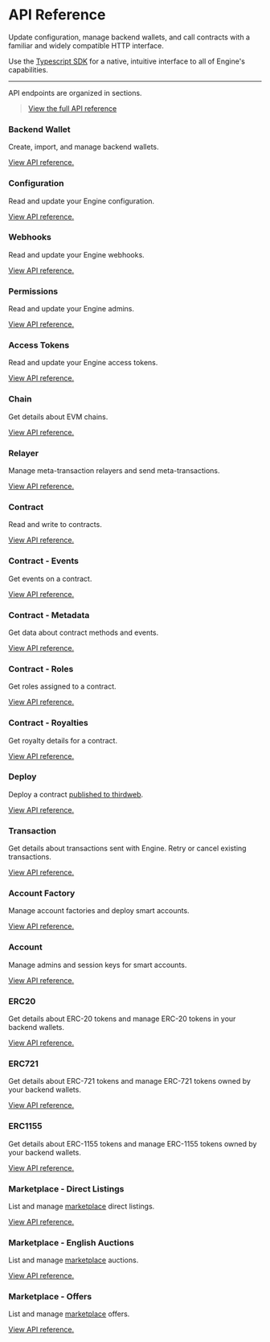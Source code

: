 
# API Reference

Update configuration, manage backend wallets, and call contracts with a familiar and widely compatible HTTP interface.

<Callout title="Using Typescript?" variant="info">

Use the [Typescript SDK](/infrastructure/engine/references/typescript) for a native, intuitive interface to all of Engine's capabilities.

</Callout>

---

API endpoints are organized in sections.

> [View the full API reference](https://redocly.github.io/redoc/?url=https://demo.web3api.thirdweb.com/json)

### Backend Wallet

Create, import, and manage backend wallets.

[View API reference.](https://redocly.github.io/redoc/?url=https://demo.web3api.thirdweb.com/json#tag/Backend-Wallet)

### Configuration

Read and update your Engine configuration.

[View API reference.](https://redocly.github.io/redoc/?url=https://demo.web3api.thirdweb.com/json#tag/Configuration)

### Webhooks

Read and update your Engine webhooks.

[View API reference.](https://redocly.github.io/redoc/?url=https://demo.web3api.thirdweb.com/json#tag/Webhooks)

### Permissions

Read and update your Engine admins.

[View API reference.](https://redocly.github.io/redoc/?url=https://demo.web3api.thirdweb.com/json#tag/Permissions)

### Access Tokens

Read and update your Engine access tokens.

[View API reference.](https://redocly.github.io/redoc/?url=https://demo.web3api.thirdweb.com/json#tag/Access-Tokens)

### Chain

Get details about EVM chains.

[View API reference.](https://redocly.github.io/redoc/?url=https://demo.web3api.thirdweb.com/json#tag/Relayer)

### Relayer

Manage meta-transaction relayers and send meta-transactions.

[View API reference.](https://redocly.github.io/redoc/?url=https://demo.web3api.thirdweb.com/json#tag/Chain)

### Contract

Read and write to contracts.

[View API reference.](https://redocly.github.io/redoc/?url=https://demo.web3api.thirdweb.com/json#tag/Contract)

### Contract - Events

Get events on a contract.

[View API reference.](https://redocly.github.io/redoc/?url=https://demo.web3api.thirdweb.com/json#tag/Contract-Events)

### Contract - Metadata

Get data about contract methods and events.

[View API reference.](https://redocly.github.io/redoc/?url=https://demo.web3api.thirdweb.com/json#tag/Contract-Metadata)

### Contract - Roles

Get roles assigned to a contract.

[View API reference.](https://redocly.github.io/redoc/?url=https://demo.web3api.thirdweb.com/json#tag/Contract-Roles)

### Contract - Royalties

Get royalty details for a contract.

[View API reference.](https://redocly.github.io/redoc/?url=https://demo.web3api.thirdweb.com/json#tag/Contract-Royalties)

### Deploy

Deploy a contract [published to thirdweb](https://thirdweb.com/explore).

[View API reference.](https://redocly.github.io/redoc/?url=https://demo.web3api.thirdweb.com/json#tag/contracts/deploy/overview)

### Transaction

Get details about transactions sent with Engine. Retry or cancel existing transactions.

[View API reference.](https://redocly.github.io/redoc/?url=https://demo.web3api.thirdweb.com/json#tag/Transaction)

### Account Factory

Manage account factories and deploy smart accounts.

[View API reference.](https://redocly.github.io/redoc/?url=https://demo.web3api.thirdweb.com/json#tag/Account-Factory)

### Account

Manage admins and session keys for smart accounts.

[View API reference.](https://redocly.github.io/redoc/?url=https://demo.web3api.thirdweb.com/json#tag/Account)

### ERC20

Get details about ERC-20 tokens and manage ERC-20 tokens in your backend wallets.

[View API reference.](https://redocly.github.io/redoc/?url=https://demo.web3api.thirdweb.com/json#tag/ERC20)

### ERC721

Get details about ERC-721 tokens and manage ERC-721 tokens owned by your backend wallets.

[View API reference.](https://redocly.github.io/redoc/?url=https://demo.web3api.thirdweb.com/json#tag/ERC721)

### ERC1155

Get details about ERC-1155 tokens and manage ERC-1155 tokens owned by your backend wallets.

[View API reference.](https://redocly.github.io/redoc/?url=https://demo.web3api.thirdweb.com/json#tag/ERC1155)

### Marketplace - Direct Listings

List and manage [marketplace](/contracts/explore/pre-built-contracts/marketplace) direct listings.

[View API reference.](https://redocly.github.io/redoc/?url=https://demo.web3api.thirdweb.com/json#tag/Marketplace-DirectListings)

### Marketplace - English Auctions

List and manage [marketplace](/contracts/explore/pre-built-contracts/marketplace) auctions.

[View API reference.](https://redocly.github.io/redoc/?url=https://demo.web3api.thirdweb.com/json#tag/Marketplace-EnglishAuctions)

### Marketplace - Offers

List and manage [marketplace](/contracts/explore/pre-built-contracts/marketplace) offers.

[View API reference.](https://redocly.github.io/redoc/?url=https://demo.web3api.thirdweb.com/json#tag/Marketplace-Offers)
